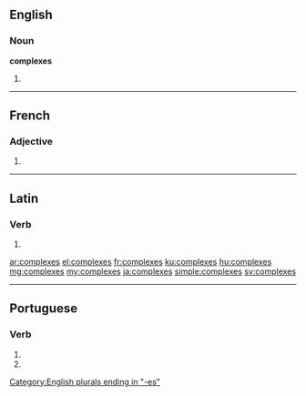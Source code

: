 ==English==

===Noun===
'''complexes'''

# {{plural of|complex}}

----

==French==

===Adjective===
{{fr-adj-form}} {{m-p|f-p}}

# {{form of|plural|complexe|lang=fr}}

[[Category:English plurals ending in "-es"]]

----

==Latin==

===Verb===
{{la-verb-form|complexēs}}

# {{conjugation of|complexo|complexō|2|s|pres|act|sub|lang=la}}

[[ar:complexes]]
[[el:complexes]]
[[fr:complexes]]
[[ku:complexes]]
[[hu:complexes]]
[[mg:complexes]]
[[my:complexes]]
[[ja:complexes]]
[[simple:complexes]]
[[sv:complexes]]

----
==Portuguese==

===Verb===
{{head|pt|verb form}}
# {{conjugation of|complexar||2|s|present|subjunctive|lang=pt}}
# {{conjugation of|complexar||2|s|negative|imperative|lang=pt}}
{{rfc-auto}}